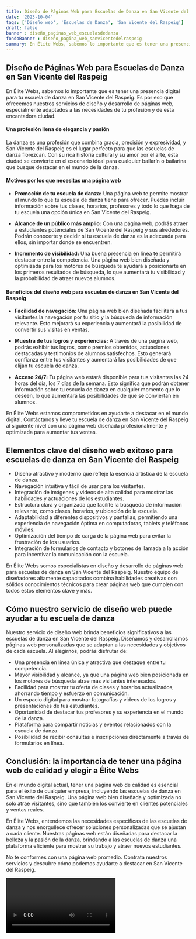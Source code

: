 ```yaml
---
title: Diseño de Páginas Web para Escuelas de Danza en San Vicente del Raspeig
date: '2023-10-04'
tags: ['Diseño web', 'Escuelas de Danza', 'San Vicente del Raspeig']
draft: false
banner : diseño_paginas_web_escuelasdedanza
fondoBanner : diseño_pagina_web_sanvicentedelraspeig
summary: En Élite Webs, sabemos lo importante que es tener una presencia digital para tu escuela de danza en San Vicente del Raspeig. Es por eso que ofrecemos nuestros servicios de diseño y desarrollo de páginas web, especialmente adaptados a las necesidades de tu profesión y de esta encantadora ciudad.
---
```


## Diseño de Páginas Web para Escuelas de Danza en San Vicente del Raspeig

En Élite Webs, sabemos lo importante que es tener una presencia digital para tu escuela de danza en San Vicente del Raspeig. Es por eso que ofrecemos nuestros servicios de diseño y desarrollo de páginas web, especialmente adaptados a las necesidades de tu profesión y de esta encantadora ciudad.

#### **Una profesión llena de elegancia y pasión**

La danza es una profesión que combina gracia, precisión y expresividad, y San Vicente del Raspeig es el lugar perfecto para que las escuelas de danza florezcan. Con su rica historia cultural y su amor por el arte, esta ciudad se convierte en el escenario ideal para cualquier bailarín o bailarina que busque destacar en el mundo de la danza.

#### **Motivos por los que necesitas una página web**

- **Promoción de tu escuela de danza:** Una página web te permite mostrar al mundo lo que tu escuela de danza tiene para ofrecer. Puedes incluir información sobre tus clases, horarios, profesores y todo lo que haga de tu escuela una opción única en San Vicente del Raspeig.

- **Alcance de un público más amplio:** Con una página web, podrás atraer a estudiantes potenciales de San Vicente del Raspeig y sus alrededores. Podrán conocerte y decidir si tu escuela de danza es la adecuada para ellos, sin importar dónde se encuentren.

- **Incremento de visibilidad:** Una buena presencia en línea te permitirá destacar entre la competencia. Una página web bien diseñada y optimizada para los motores de búsqueda te ayudará a posicionarte en los primeros resultados de búsqueda, lo que aumentará tu visibilidad y la probabilidad de atraer nuevos alumnos.

#### **Beneficios del diseño web para escuelas de danza en San Vicente del Raspeig**

- **Facilidad de navegación:** Una página web bien diseñada facilitará a tus visitantes la navegación por tu sitio y la búsqueda de información relevante. Esto mejorará su experiencia y aumentará la posibilidad de convertir sus visitas en ventas.

- **Muestra de tus logros y experiencias:** A través de una página web, podrás exhibir tus logros, como premios obtenidos, actuaciones destacadas y testimonios de alumnos satisfechos. Esto generará confianza entre tus visitantes y aumentará las posibilidades de que elijan tu escuela de danza.

- **Acceso 24/7:** Tu página web estará disponible para tus visitantes las 24 horas del día, los 7 días de la semana. Esto significa que podrán obtener información sobre tu escuela de danza en cualquier momento que lo deseen, lo que aumentará las posibilidades de que se conviertan en alumnos.

En Élite Webs estamos comprometidos en ayudarte a destacar en el mundo digital. Contáctanos y lleve tu escuela de danza en San Vicente del Raspeig al siguiente nivel con una página web diseñada profesionalmente y optimizada para aumentar tus ventas.

<GifSeo />

<Cta />

## Elementos clave del diseño web exitoso para escuelas de danza en San Vicente del Raspeig

- Diseño atractivo y moderno que refleje la esencia artística de la escuela de danza.
- Navegación intuitiva y fácil de usar para los visitantes.
- Integración de imágenes y videos de alta calidad para mostrar las habilidades y actuaciones de los estudiantes.
- Estructura clara y organizada que facilite la búsqueda de información relevante, como clases, horarios, y ubicación de la escuela.
- Adaptabilidad a diferentes dispositivos y pantallas, permitiendo una experiencia de navegación óptima en computadoras, tablets y teléfonos móviles.
- Optimización del tiempo de carga de la página web para evitar la frustración de los usuarios.
- Integración de formularios de contacto y botones de llamada a la acción para incentivar la comunicación con la escuela.

En Élite Webs somos especialistas en diseño y desarrollo de páginas web para escuelas de danza en San Vicente del Raspeig. Nuestro equipo de diseñadores altamente capacitados combina habilidades creativas con sólidos conocimientos técnicos para crear páginas web que cumplen con todos estos elementos clave y más.

## Cómo nuestro servicio de diseño web puede ayudar a tu escuela de danza

Nuestro servicio de diseño web brinda beneficios significativos a las escuelas de danza en San Vicente del Raspeig. Diseñamos y desarrollamos páginas web personalizadas que se adaptan a las necesidades y objetivos de cada escuela. Al elegirnos, podrás disfrutar de:

- Una presencia en línea única y atractiva que destaque entre tu competencia.
- Mayor visibilidad y alcance, ya que una página web bien posicionada en los motores de búsqueda atrae más visitantes interesados.
- Facilidad para mostrar tu oferta de clases y horarios actualizados, ahorrando tiempo y esfuerzo en comunicación.
- Un espacio digital para mostrar fotografías y videos de los logros y presentaciones de tus estudiantes.
- Oportunidad de destacar tus profesores y su experiencia en el mundo de la danza.
- Plataforma para compartir noticias y eventos relacionados con la escuela de danza.
- Posibilidad de recibir consultas e inscripciones directamente a través de formularios en línea.

## Conclusión: la importancia de tener una página web de calidad y elegir a Élite Webs

En el mundo digital actual, tener una página web de calidad es esencial para el éxito de cualquier empresa, incluyendo las escuelas de danza en San Vicente del Raspeig. Una página web bien diseñada y optimizada no solo atrae visitantes, sino que también los convierte en clientes potenciales y ventas reales. 

En Élite Webs, entendemos las necesidades específicas de las escuelas de danza y nos enorgullece ofrecer soluciones personalizadas que se ajustan a cada cliente. Nuestras páginas web están diseñadas para destacar la belleza y la pasión de la danza, brindando a las escuelas de danza una plataforma eficiente para mostrar su trabajo y atraer nuevos estudiantes.

No te conformes con una página web promedio. Contrata nuestros servicios y descubre cómo podemos ayudarte a destacar en San Vicente del Raspeig.

<Video />

<CtaBot job='Escuelas de Danza' city='San Vicente del Raspeig'/>

<Gmaps query='San Vicente del Raspeig+españa+maps' />